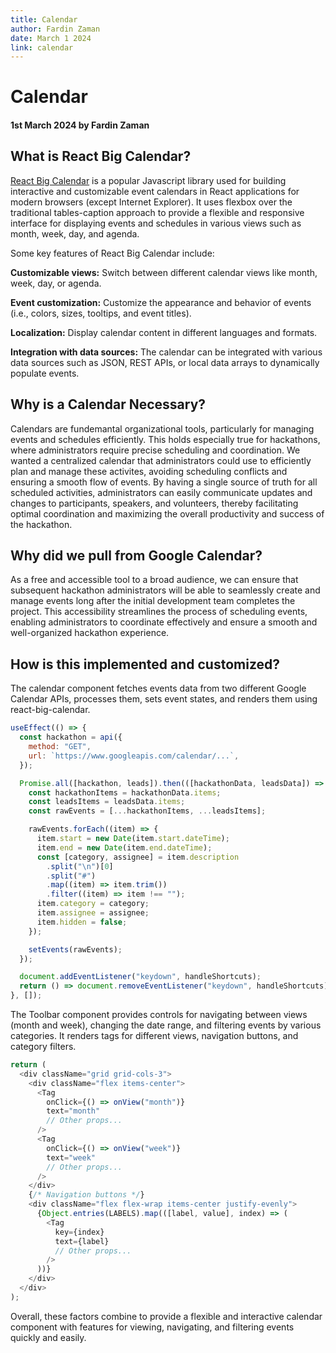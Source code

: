 ```yaml
---
title: Calendar
author: Fardin Zaman
date: March 1 2024
link: calendar
---
```


# Calendar

#### 1st March 2024 by Fardin Zaman

## What is React Big Calendar?

[React Big Calendar](https://github.com/jquense/react-big-calendar?tab=readme-ov-file) is a popular Javascript library used for building interactive and customizable event calendars in React applications for modern browsers (except Internet Explorer). It uses flexbox over the traditional tables-caption approach to provide a flexible and responsive interface for displaying events and schedules in various views such as month, week, day, and agenda.

Some key features of React Big Calendar include:

**Customizable views:** Switch between different calendar views like month, week, day, or agenda.

**Event customization:** Customize the appearance and behavior of events (i.e., colors, sizes, tooltips, and event titles).

**Localization:** Display calendar content in different languages and formats.

**Integration with data sources:** The calendar can be integrated with various data sources such as JSON, REST APIs, or local data arrays to dynamically populate events.

## Why is a Calendar Necessary?

Calendars are fundemantal organizational tools, particularly for managing events and schedules efficiently. This holds especially true for hackathons, where administrators require precise scheduling and coordination. We wanted a centralized calendar that administrators could use to efficiently plan and manage these activites, avoiding scheduling conflicts and ensuring a smooth flow of events. By having a single source of truth for all scheduled activities, administrators can easily communicate updates and changes to participants, speakers, and volunteers, thereby facilitating optimal coordination and maximizing the overall productivity and success of the hackathon.

## Why did we pull from Google Calendar?

As a free and accessible tool to a broad audience, we can ensure that subsequent hackathon administrators will be able to seamlessly create and manage events long after the initial development team completes the project. This accessibility streamlines the process of scheduling events, enabling administrators to coordinate effectively and ensure a smooth and well-organized hackathon experience.

## How is this implemented and customized?

The calendar component fetches events data from two different Google Calendar APIs, processes them, sets event states, and renders them using react-big-calendar.

```js title="src/components/dynamic/admin/services/calendar/Events.jsx"
useEffect(() => {
  const hackathon = api({
    method: "GET",
    url: `https://www.googleapis.com/calendar/...`,
  });

  Promise.all([hackathon, leads]).then(([hackathonData, leadsData]) => {
    const hackathonItems = hackathonData.items;
    const leadsItems = leadsData.items;
    const rawEvents = [...hackathonItems, ...leadsItems];

    rawEvents.forEach((item) => {
      item.start = new Date(item.start.dateTime);
      item.end = new Date(item.end.dateTime);
      const [category, assignee] = item.description
        .split("\n")[0]
        .split("#")
        .map((item) => item.trim())
        .filter((item) => item !== "");
      item.category = category;
      item.assignee = assignee;
      item.hidden = false;
    });

    setEvents(rawEvents);
  });

  document.addEventListener("keydown", handleShortcuts);
  return () => document.removeEventListener("keydown", handleShortcuts);
}, []);
```

The Toolbar component provides controls for navigating between views (month and week), changing the date range, and filtering events by various categories. It renders tags for different views, navigation buttons, and category filters.

```js title="src/components/dynamic/admin/services/calendar/Toolbar.jsx"
return (
  <div className="grid grid-cols-3">
    <div className="flex items-center">
      <Tag
        onClick={() => onView("month")}
        text="month"
        // Other props...
      />
      <Tag
        onClick={() => onView("week")}
        text="week"
        // Other props...
      />
    </div>
    {/* Navigation buttons */}
    <div className="flex flex-wrap items-center justify-evenly">
      {Object.entries(LABELS).map(([label, value], index) => (
        <Tag
          key={index}
          text={label}
          // Other props...
        />
      ))}
    </div>
  </div>
);
```

Overall, these factors combine to provide a flexible and interactive calendar component with features for viewing, navigating, and filtering events quickly and easily.
